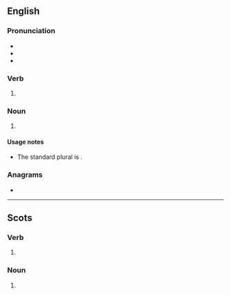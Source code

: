 {{also|Leafs}}
==English==

===Pronunciation===
* {{IPA|en|/liːfs/}}
* {{audio|en|LL-Q1860 (eng)-Vealhurl-leafs.wav|Audio (UK)}}
* {{rhymes|en|iːfs|s=1}}

===Verb===
{{head|en|verb form}}

# {{en-third-person singular of|leaf}}

===Noun===
{{head|en|noun form}}

# {{lb|en|nonstandard}} {{plural of|en|leaf}} <!--used by whom in what context?-->

====Usage notes====
* The standard plural is {{m|en|leaves}}.

===Anagrams===
* {{anagrams|en|a=aefls|A.S.L.E.F.|FALSE|alefs|false|fasel|feals|fleas|lefsa}}

----

==Scots==

===Verb===
{{head|sco|verb form}}

# {{sco-third-person singular of|leaf}}

===Noun===
{{head|sco|noun plural form}}

# {{plural of|sco|leaf}}